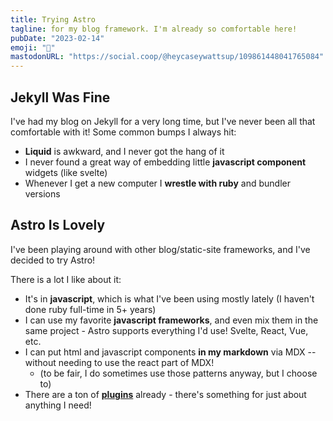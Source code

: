 ```yaml
---
title: Trying Astro
tagline: for my blog framework. I'm already so comfortable here!
pubDate: "2023-02-14"
emoji: "🚀"
mastodonURL: "https://social.coop/@heycaseywattsup/109861448041765084"
---
```


## Jekyll Was Fine

I've had my blog on Jekyll for a very long time, but I've never been all that comfortable with it! Some common bumps I always hit:

- **Liquid** is awkward, and I never got the hang of it
- I never found a great way of embedding little **javascript component** widgets (like svelte)
- Whenever I get a new computer I **wrestle with ruby** and bundler versions

## Astro Is Lovely

I've been playing around with other blog/static-site frameworks, and I've decided to try Astro!

There is a lot I like about it:

- It's in **javascript**, which is what I've been using mostly lately (I haven't done ruby full-time in 5+ years)
- I can use my favorite **javascript frameworks**, and even mix them in the same project - Astro supports everything I'd use! Svelte, React, Vue, etc.
- I can put html and javascript components **in my markdown** via MDX -- without needing to use the react part of MDX!
  - (to be fair, I do sometimes use those patterns anyway, but I choose to)
- There are a ton of [**plugins**](https://astro.build/integrations/) already - there's something for just about anything I need!
